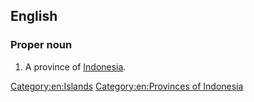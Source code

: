 ==English==
{{wikipedia}}

===Proper noun===
{{en-proper noun}}

# A province of [[Indonesia]].

[[Category:en:Islands]]
[[Category:en:Provinces of Indonesia]]